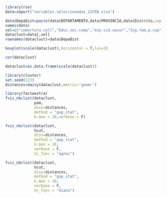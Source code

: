 
```r
library(rio)
data=import("variables.seleccionadas_21FEB.xlsx")
```


```r
data$DepaDist=paste(data$DEPARTAMENTO,data$PROVINCIA,data$Distrito,sep = "-")
names(data)
sel=c("cobertura.cell","Educ.sec.comp","esp.vid.nacer","Ing.fam.p.cap","NBS.2017","No.Pobreza","Tasa.docen_pub")
dataclust=data[,sel]
rownames(dataclust)=data$DepaDist
```

```r
boxplot(scale(dataclust),horizontal = T,las=2)
```
```r
cor(dataclust)
```


```r
dataclust=as.data.frame(scale(dataclust))
```
```r
library(cluster)
set.seed(123)
distances=daisy(dataclust,metric='gower')
```

```r
library(factoextra)
fviz_nbclust(dataclust, 
             pam,
             diss=distances,
             method = "gap_stat",
             k.max = 10,verbose = F)
```

```r
fviz_nbclust(dataclust, 
             hcut,
             diss=distances,
             method = "gap_stat",
             k.max = 10,
             verbose = F,
             hc_func = "agnes")
```

```r
fviz_nbclust(dataclust, 
             hcut,
             diss=distances,
             method = "gap_stat",
             k.max = 10,
             verbose = F,
             hc_func = "diana")
```

